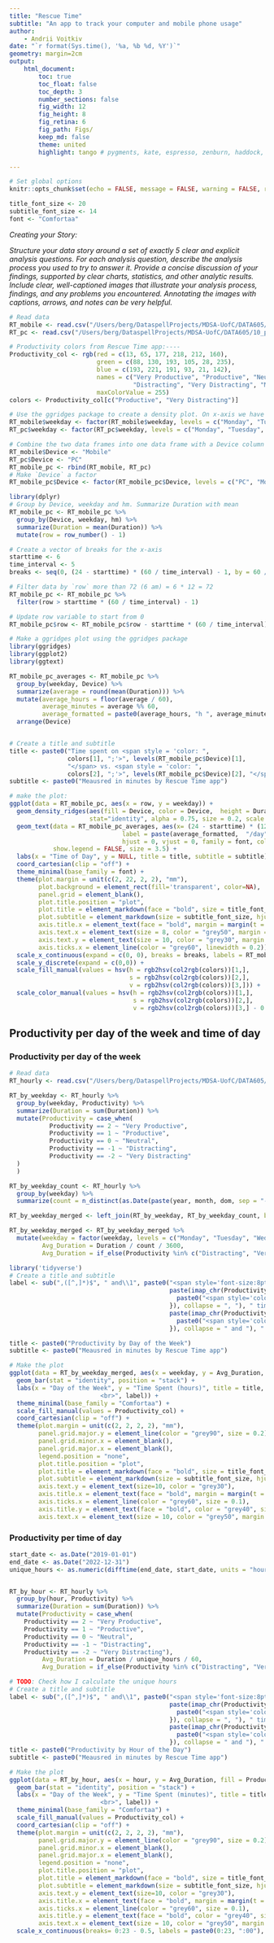 ```yaml
---
title: "Rescue Time"
subtitle: "An app to track your computer and mobile phone usage"
author:
    - Andrii Voitkiv
date: "`r format(Sys.time(), '%a, %b %d, %Y')`"
geometry: margin=2cm
output:
    html_document:
        toc: true
        toc_float: false
        toc_depth: 3
        number_sections: false
        fig_width: 12
        fig_height: 8
        fig_retina: 6
        fig_path: Figs/
        keep_md: false
        theme: united
        highlight: tango # pygments, kate, espresso, zenburn, haddock, textmate

---
```



```r
# Set global options
knitr::opts_chunk$set(echo = FALSE, message = FALSE, warning = FALSE, results='asis')
```
```r
title_font_size <- 20
subtitle_font_size <- 14
font <- "Comfortaa"
```

_Creating your Story:_

_Structure your data story around a set of exactly 5 clear and explicit analysis questions._
_For each analysis question, describe the analysis process you used to try to answer it._
_Provide a concise discussion of your findings, supported by clear charts, statistics, and other analytic results. Include clear, well-captioned images that illustrate your analysis process, findings, and any problems you encountered. Annotating the images with captions, arrows, and notes can be very helpful._

```r
# Read data
RT_mobile <- read.csv("/Users/berg/DataspellProjects/MDSA-UofC/DATA605/10_project/data/rescuetime-minute-grouped-mobile.csv")
RT_pc <- read.csv("/Users/berg/DataspellProjects/MDSA-UofC/DATA605/10_project/data/rescuetime-minute-grouped-pc.csv")
```

```r
# Productivity colors from Rescue Time app:----
Productivity_col <- rgb(red = c(13, 65, 177, 218, 212, 160),
                        green = c(88, 130, 193, 105, 28, 235),
                        blue = c(193, 221, 191, 93, 21, 142),
                        names = c("Very Productive", "Productive", "Neutral",
                                  "Distracting", "Very Distracting", "Mobile Phone"),
                        maxColorValue = 255)
colors <- Productivity_col[c("Productive", "Very Distracting")]
```

```r
# Use the ggridges package to create a density plot. On x-axis we have the 'hm' variable, which is the hour and minute of the day. On the y-axis use day names. Plot both mobile and pc Duration.
RT_mobile$weekday <- factor(RT_mobile$weekday, levels = c("Monday", "Tuesday", "Wednesday", "Thursday", "Friday", "Saturday", "Sunday"))
RT_pc$weekday <- factor(RT_pc$weekday, levels = c("Monday", "Tuesday", "Wednesday", "Thursday", "Friday", "Saturday", "Sunday"))
```

```r
# Combine the two data frames into one data frame with a Device column that I lost during the grouping process
RT_mobile$Device <- "Mobile"
RT_pc$Device <- "PC"
RT_mobile_pc <- rbind(RT_mobile, RT_pc)
# Make `Device` a factor
RT_mobile_pc$Device <- factor(RT_mobile_pc$Device, levels = c("PC", "Mobile"))
```

```r
library(dplyr)
# Group by Device, weekday and hm. Summarize Duration with mean
RT_mobile_pc <- RT_mobile_pc %>%
  group_by(Device, weekday, hm) %>%
  summarize(Duration = mean(Duration)) %>%
  mutate(row = row_number() - 1)
```
```r
# Create a vector of breaks for the x-axis
starttime <- 6
time_interval <- 5
breaks <- seq(0, (24 - starttime) * (60 / time_interval) - 1, by = 60 / time_interval)

# Filter data by `row` more than 72 (6 am) = 6 * 12 = 72
RT_mobile_pc <- RT_mobile_pc %>%
  filter(row > starttime * (60 / time_interval) - 1)

# Update row variable to start from 0
RT_mobile_pc$row <- RT_mobile_pc$row - starttime * (60 / time_interval)
```




```r
# Make a ggridges plot using the ggridges package
library(ggridges)
library(ggplot2)
library(ggtext)

RT_mobile_pc_averages <- RT_mobile_pc %>%
  group_by(weekday, Device) %>%
  summarize(average = round(mean(Duration))) %>%
  mutate(average_hours = floor(average / 60),
         average_minutes = average %% 60,
         average_formatted = paste0(average_hours, "h ", average_minutes)) %>%
  arrange(Device)


# Create a title and subtitle
title <- paste0("Time spent on <span style = 'color: ",
                colors[1], ";'>", levels(RT_mobile_pc$Device)[1],
                "</span> vs. <span style = 'color: ",
                colors[2], ";'>", levels(RT_mobile_pc$Device)[2], "</span>")
subtitle <- paste0("Meausred in minutes by Rescue Time app")

# make the plot:
ggplot(data = RT_mobile_pc, aes(x = row, y = weekday)) +
  geom_density_ridges(aes(fill = Device, color = Device,  height = Duration),
                      stat="identity", alpha = 0.75, size = 0.2, scale = 0.9, show.legend = FALSE) +
  geom_text(data = RT_mobile_pc_averages, aes(x= (24 - starttime) * (12 + 1/4), y = c(1:7 + 0.5, 1:7 + 0.2),
                               label = paste(average_formatted,  "/day"),
                               hjust = 0, vjust = 0, family = font, color = Device),
            show.legend = FALSE, size = 3.5) +
  labs(x = "Time of Day", y = NULL, title = title, subtitle = subtitle) +
  coord_cartesian(clip = "off") +
  theme_minimal(base_family = font) +
  theme(plot.margin = unit(c(2, 22, 2, 2), "mm"),
        plot.background = element_rect(fill='transparent', color=NA),
        panel.grid = element_blank(),
        plot.title.position = "plot",
        plot.title = element_markdown(face = "bold", size = title_font_size, hjust = 0, color = "grey10"),
        plot.subtitle = element_markdown(size = subtitle_font_size, hjust = 0, color = "grey20", margin = margin(b = 20)),
        axis.title.x = element_text(face = "bold", margin = margin(t = 6), color = "grey40", size = 10),
        axis.text.x = element_text(size = 8, color = "grey50", margin = margin(t = 5)),
        axis.text.y = element_text(size = 10, color = "grey30", margin = margin(r = 5), vjust = 0),
        axis.ticks.x = element_line(color = "grey60", linewidth = 0.2)) +
  scale_x_continuous(expand = c(0, 0), breaks = breaks, labels = RT_mobile_pc$hm[breaks + 1]) +
  scale_y_discrete(expand = c(0,0)) +
  scale_fill_manual(values = hsv(h = rgb2hsv(col2rgb(colors))[1,],
                                 s = rgb2hsv(col2rgb(colors))[2,],
                                 v = rgb2hsv(col2rgb(colors))[3,])) +
  scale_color_manual(values = hsv(h = rgb2hsv(col2rgb(colors))[1,],
                                  s = rgb2hsv(col2rgb(colors))[2,],
                                  v = rgb2hsv(col2rgb(colors))[3,] - 0.1))

```

## Productivity per day of the week and time of day {.tabset}
### Productivity per day of the week {.tabset}
```r
# Read data
RT_hourly <- read.csv("/Users/berg/DataspellProjects/MDSA-UofC/DATA605/10_project/data/rescuetime_hourly_20018-2022.csv")
```

```r
RT_by_weekday <- RT_hourly %>%
  group_by(weekday, Productivity) %>%
  summarize(Duration = sum(Duration)) %>%
  mutate(Productivity = case_when(
           Productivity == 2 ~ "Very Productive",
           Productivity == 1 ~ "Productive",
           Productivity == 0 ~ "Neutral",
           Productivity == -1 ~ "Distracting",
           Productivity == -2 ~ "Very Distracting"
  )
  )

RT_by_weekday_count <- RT_hourly %>%
  group_by(weekday) %>%
  summarize(count = n_distinct(as.Date(paste(year, month, dom, sep = "-"), format = "%Y-%m-%d")))

RT_by_weekday_merged <- left_join(RT_by_weekday, RT_by_weekday_count, by = "weekday")

RT_by_weekday_merged <- RT_by_weekday_merged %>%
  mutate(weekday = factor(weekday, levels = c("Monday", "Tuesday", "Wednesday", "Thursday", "Friday", "Saturday", "Sunday")),
         Avg_Duration = Duration / count / 3600,
         Avg_Duration = if_else(Productivity %in% c("Distracting", "Very Distracting"), -Avg_Duration, Avg_Duration))

```

```r
library('tidyverse')
# Create a title and subtitle
label <- sub(",([^,]*)$", " and\\1", paste0("<span style='font-size:8pt;'>",
                                            paste(imap_chr(Productivity_col[-c(4:6)], function(color, name){
                                              paste0("<span style='color:", color, ";'>", name, "</span>")
                                            }), collapse = ", "), " time are shown as positive values. <br>",
                                            paste(imap_chr(Productivity_col[c(5,4)], function(color, name){
                                              paste0("<span style='color:", color, ";'>", name, "</span>")
                                            }), collapse = " and "), " time are shown as negative values. </span>"))

title <- paste0("Productivity by Day of the Week")
subtitle <- paste0("Meausred in minutes by Rescue Time app")

# Make the plot
ggplot(data = RT_by_weekday_merged, aes(x = weekday, y = Avg_Duration, fill = Productivity)) +
  geom_bar(stat = "identity", position = "stack") +
  labs(x = "Day of the Week", y = "Time Spent (hours)", title = title, subtitle = paste0("Measured with RescueTime <br>
                         <br>", label)) +
  theme_minimal(base_family = "Comfortaa") +
  scale_fill_manual(values = Productivity_col) +
  coord_cartesian(clip = "off") +
  theme(plot.margin = unit(c(2, 2, 2, 2), "mm"),
        panel.grid.major.y = element_line(color = "grey90", size = 0.2),
        panel.grid.minor.x = element_blank(),
        panel.grid.major.x = element_blank(),
        legend.position = "none",
        plot.title.position = "plot",
        plot.title = element_markdown(face = "bold", size = title_font_size, hjust = 0, color="grey10"),
        plot.subtitle = element_markdown(size = subtitle_font_size, hjust = 0, color="grey20"),
        axis.text.y = element_text(size=10, color = "grey30"),
        axis.title.x = element_text(face = "bold", margin = margin(t = 6), color = "grey40", size = 10),
        axis.ticks.x = element_line(color = "grey60", size = 0.1),
        axis.title.y = element_text(face = "bold", color = "grey40", size = 10),
        axis.text.x = element_text(size = 10, color = "grey50", margin = margin(t = 2)))

```

### Productivity per time of day {.tabset}
```r
start_date <- as.Date("2019-01-01")
end_date <- as.Date("2022-12-31")
unique_hours <- as.numeric(difftime(end_date, start_date, units = "hours")) / 24


RT_by_hour <- RT_hourly %>%
  group_by(hour, Productivity) %>%
  summarize(Duration = sum(Duration)) %>%
  mutate(Productivity = case_when(
    Productivity == 2 ~ "Very Productive",
    Productivity == 1 ~ "Productive",
    Productivity == 0 ~ "Neutral",
    Productivity == -1 ~ "Distracting",
    Productivity == -2 ~ "Very Distracting"),
         Avg_Duration = Duration / unique_hours / 60,
         Avg_Duration = if_else(Productivity %in% c("Distracting", "Very Distracting"), -Avg_Duration, Avg_Duration))

```


```r
# TODO: Check how I calculate the unique hours
# Create a title and subtitle
label <- sub(",([^,]*)$", " and\\1", paste0("<span style='font-size:8pt;'>",
                                            paste(imap_chr(Productivity_col[-c(4:6)], function(color, name){
                                              paste0("<span style='color:", color, ";'>", name, "</span>")
                                            }), collapse = ", "), " time are shown as positive values. <br>",
                                            paste(imap_chr(Productivity_col[c(5,4)], function(color, name){
                                              paste0("<span style='color:", color, ";'>", name, "</span>")
                                            }), collapse = " and "), " time are shown as negative values. </span>"))
title <- paste0("Productivity by Hour of the Day")
subtitle <- paste0("Meausred in minutes by Rescue Time app")

# Make the plot
ggplot(data = RT_by_hour, aes(x = hour, y = Avg_Duration, fill = Productivity)) +
  geom_bar(stat = "identity", position = "stack") +
  labs(x = "Day of the Week", y = "Time Spent (minutes)", title = title, subtitle = paste0("Measured with RescueTime <br>
                         <br>", label)) +
  theme_minimal(base_family = "Comfortaa") +
  scale_fill_manual(values = Productivity_col) +
  coord_cartesian(clip = "off") +
  theme(plot.margin = unit(c(2, 2, 2, 2), "mm"),
        panel.grid.major.y = element_line(color = "grey90", size = 0.2),
        panel.grid.minor.x = element_blank(),
        panel.grid.major.x = element_blank(),
        legend.position = "none",
        plot.title.position = "plot",
        plot.title = element_markdown(face = "bold", size = title_font_size, hjust = 0, color="grey10"),
        plot.subtitle = element_markdown(size = subtitle_font_size, hjust = 0, color="grey20"),
        axis.text.y = element_text(size=10, color = "grey30"),
        axis.title.x = element_text(face = "bold", margin = margin(t = 6), color = "grey40", size = 10),
        axis.ticks.x = element_line(color = "grey60", size = 0.1),
        axis.title.y = element_text(face = "bold", color = "grey40", size = 10),
        axis.text.x = element_text(size = 10, color = "grey50", margin = margin(t = 2))) +
  scale_x_continuous(breaks= 0:23 - 0.5, labels = paste0(0:23, ":00"), expand = c(0.01, 0.01))
```



